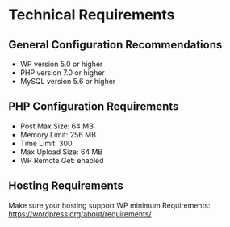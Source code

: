 # Technical Requirements

## General Configuration Recommendations
- WP version 5.0 or higher
- PHP version 7.0 or higher
- MySQL version 5.6 or higher

## PHP Configuration Requirements
- Post Max Size: 64 MB
- Memory Limit: 256 MB
- Time Limit: 300
- Max Upload Size: 64 MB
- WP Remote Get: enabled

## Hosting Requirements
Make sure your hosting support WP minimum Requirements: https://wordpress.org/about/requirements/




